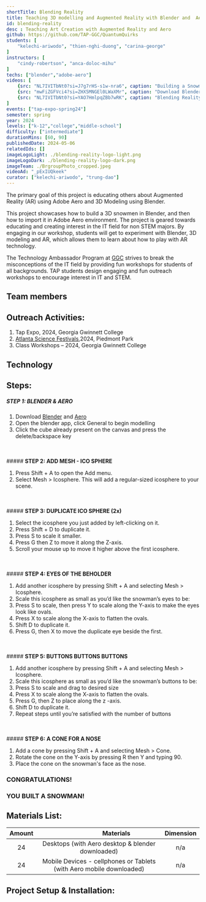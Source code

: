 ```yaml
---
shortTitle: Blending Reality
title: Teaching 3D modelling and Augmented Reality with Blender and  Aero
id: blending-reality
desc : Teaching Art Creation with Augmented Reality and Aero
github: https://github.com/TAP-GGC/QuantumQuirks
students: [
    "kelechi-ariwodo", "thien-nghi-duong", "carina-george"
]
instructors: [
    "cindy-robertson", "anca-doloc-mihu"
] 
techs: ["blender","adobe-aero"]
videos: [
    {src: "NL7IVITbNt0?si=J7g7rHS-s1w-nra6", caption: "Building a Snowman in Blender"} ,
    {src: "mwFiZGFVci4?si=ZHX5MNGEl0LWaXMr", caption: "Download Blender & Aero(Desktop & Mobile) - Video"},
    {src: "NL7IVITbNt0?si=YAO7HmlpqZBb7wRK", caption: "Blending Reality Full Workshop"}
]
events: ["tap-expo-spring24"]
semester: spring
year: 2024
levels: ["k-12","college","middle-school"] 
difficulty: ["intermediate"] 
durationMins: [60, 90]
publishedDate: 2024-05-06
relatedIds: []
imageLogoLight: ./blending-reality-logo-light.png
imageLogoDark: ./blending-reality-logo-dark.png
imageTeam: ./BrgroupPhoto_cropped.jpeg
videoAd: "_pExIUQkeek"
curator: ["kelechi-ariwodo", "trung-dao"]
---
```



The primary goal of this project is educating others about Augmented Reality (AR) using Adobe Aero and 3D Modeling using Blender.

This project showcases how to build a 3D snowmen in Blender, and then how to import it in Adobe Aero environment. The project is geared towards educating and creating interest in the IT field for non STEM majors. By engaging in our workshop, students will get to experiment with Blender, 3D modeling and AR, which allows them to learn about how to play with AR technology.

The Technology Ambassador Program at [GGC](http://www.ggc.edu/tap) strives to break the misconceptions of the IT field by providing fun workshops for students of all backgrounds. TAP students design engaging and fun outreach workshops to encourage interest in IT and STEM.


## Team members
<Photo src={BrgroupPhoto.src} alt="Blending Reality Group Photo" caption="From left to right: Carina George,  Kelechi Ariwodo and Thien Nghi Duong" />


## Outreach Activities: 
1. Tap Expo, 2024, Georgia Gwinnett College
2. [Atlanta Science Festivals](https://atlantasciencefestival.org/),2024, Piedmont Park
3. Class Workshops – 2024, Georgia Gwinnett College

## Technology
<Logo src= {aeroAppLogo.src} alt="Adobe Aero (Mobile)" link="https://www.adobe.com/products/aero.html"/>
<Logo src= {aeroDesktopLogo.src} alt="Adobe Aero (Desktop)"/> 
<Logo src={blenderLogo.src} alt="Blender" link="https://www.blender.org/" />

## Steps:
##### <b> STEP 1: BLENDER & AERO </b>
1. Download [Blender](https://www.blender.org/download/) and [Aero](https://helpx.adobe.com/aero/get-started.html)
2. Open the blender app, click General to begin modelling
3. Click the cube already present on the canvas and press the delete/backspace key
<br />
<br />
##### <b> STEP 2: ADD MESH - ICO SPHERE </b>

1. Press Shift + A to open the Add menu.
2. Select Mesh > Icosphere. This will add a regular-sized icosphere to your scene.
<br />
<br />
##### <b> STEP 3: DUPLICATE ICO SPHERE (2x) </b>

1. Select the icosphere you just added by left-clicking on it.
2. Press Shift + D to duplicate it.
3. Press S to scale it smaller.
4. Press G then Z to move it along the Z-axis.
5. Scroll your mouse up to move it higher above the first icosphere.
<br />
<br />
##### <b> STEP 4: EYES OF THE BEHOLDER </b>

1. Add another icosphere by pressing Shift + A and selecting Mesh > Icosphere.
2. Scale this icosphere as small as you’d like the snowman’s eyes to be:
3. Press S to scale, then press Y to scale along the Y-axis to make the eyes look like ovals.
4. Press X to scale along the X-axis to flatten the ovals.
5. Shift D to duplicate it.
6. Press G, then X to move the duplicate eye beside the first.
<br />
<br />
##### <b> STEP 5: BUTTONS BUTTONS BUTTONS </b>

1. Add another icosphere by pressing Shift + A and selecting Mesh > Icosphere.
2. Scale this icosphere as small as you’d like the snowman’s buttons to be:
3. Press S to scale and drag to desired size
4. Press X to scale along the X-axis to flatten the ovals.
5. Press G, then Z to place along the z -axis.
6. Shift D to duplicate it.
7. Repeat steps until you’re satisfied with the number of buttons
<br />
<br />
##### <b> STEP 6: A CONE FOR A NOSE </b>

1. Add a cone by pressing Shift + A and selecting Mesh > Cone.
2. Rotate the cone on the Y-axis by pressing R then Y and typing 90.
3. Place the cone on the snowman's face as the nose.

### CONGRATULATIONS! 
### YOU BUILT A SNOWMAN!


## Materials List:
| Amount |&nbsp;&nbsp;&nbsp;&nbsp;&nbsp;&nbsp;&nbsp;&nbsp;&nbsp;&nbsp;&nbsp;&nbsp;&nbsp;&nbsp;&nbsp;&nbsp;&nbsp;&nbsp;&nbsp;&nbsp; Materials | Dimension |
|    :----:   |    :----:   |    :----:   |
| 24 | Desktops (with Aero desktop & blender downloaded) | n/a |
| 24 | Mobile Devices - cellphones or Tablets (with Aero mobile downloaded) | n/a |

## Project Setup & Installation:



